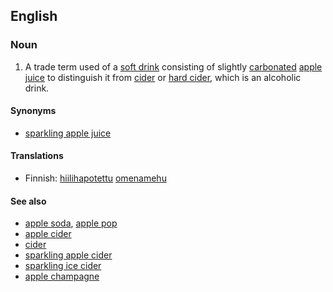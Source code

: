 ==English==

===Noun===
{{en-noun|head=sparkling cider}}

# {{US}} A trade term used of a [[soft drink]] consisting of slightly [[carbonated]] [[apple juice]] to distinguish it from [[cider]] or [[hard cider]], which is an alcoholic drink.

====Synonyms====
* [[sparkling apple juice]]

====Translations====
{{trans-top|soft drink}}
* Finnish: [[hiilihapotettu]] [[omenamehu]]
{{trans-mid}}
{{trans-bottom}}

====See also====
* [[apple soda]], [[apple pop]]
* [[apple cider]]
* [[cider]]
* [[sparkling apple cider]]
* [[sparkling ice cider]]
* [[apple champagne]]